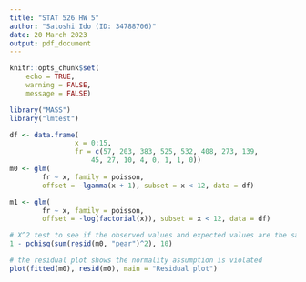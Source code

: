 ```yaml
---
title: "STAT 526 HW 5"
author: "Satoshi Ido (ID: 34788706)"
date: 20 March 2023
output: pdf_document
---
```


```r
knitr::opts_chunk$set(
    echo = TRUE,
    warning = FALSE,
    message = FALSE)
```

```r
library("MASS")
library("lmtest")
```

```r
df <- data.frame(
                x = 0:15,
                fr = c(57, 203, 383, 525, 532, 408, 273, 139,
                    45, 27, 10, 4, 0, 1, 1, 0))
m0 <- glm(
        fr ~ x, family = poisson,
        offset = -lgamma(x + 1), subset = x < 12, data = df)

m1 <- glm(
        fr ~ x, family = poisson,
        offset = -log(factorial(x)), subset = x < 12, data = df)

# X^2 test to see if the observed values and expected values are the same
1 - pchisq(sum(resid(m0, "pear")^2), 10)

# the residual plot shows the normality assumption is violated
plot(fitted(m0), resid(m0), main = "Residual plot")
```